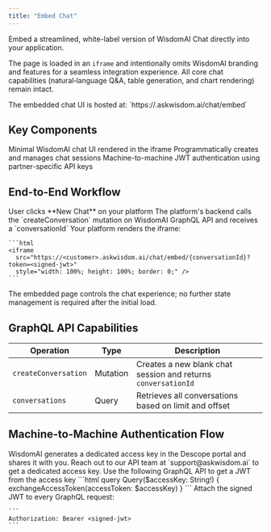 ```yaml
---
title: "Embed Chat"
---
```


Embed a streamlined, white-label version of WisdomAI Chat directly into your application.

The page is loaded in an `iframe` and intentionally omits WisdomAI branding and features for a seamless integration experience. All core chat capabilities (natural‑language Q&A, table generation, and chart rendering) remain intact.

<Info>
  The embedded chat UI is hosted at: `https://<customer>.askwisdom.ai/chat/embed`
</Info>

## Key Components

<CardGroup cols={2}>
  <Card title="Embedded Chat Page" icon="message">
    Minimal WisdomAI chat UI rendered in the iframe
  </Card>
  <Card title="GraphQL API" icon="code">
    Programmatically creates and manages chat sessions
  </Card>
  <Card title="Descope M2M Auth" icon="shield-check">
    Machine-to-machine JWT authentication using partner-specific API keys
  </Card>
</CardGroup>

## End-to-End Workflow

<Steps>
  <Step title="New Chat Trigger" titleSize="h3">
    User clicks **New Chat** on your platform
  </Step>
  <Step title="Backend Creates Chat Session" titleSize="h3">
    The platform's backend calls the `createConversation` mutation on WisdomAI GraphQL API and receives a `conversationId`
  </Step>
  <Step title="Load Embedded Chat" titleSize="h3">
    Your platform renders the iframe:

    ```html
    <iframe
      src="https://<customer>.askwisdom.ai/chat/embed/{conversationId}?token=<signed-jwt>"
      style="width: 100%; height: 100%; border: 0;" />
    ```
  </Step>
  <Step title="Seamless Interaction" titleSize="h3">
    The embedded page controls the chat experience; no further state management is required after the initial load.
  </Step>
</Steps>

## GraphQL API Capabilities

| Operation            | Type     | Description                                                        |
| -------------------- | -------- | ------------------------------------------------------------------ |
| `createConversation` | Mutation | Creates a new blank chat session and returns `conversationId`      |
| `conversations`      | Query    | Retrieves all conversations based on limit and offset |

## Machine-to-Machine Authentication Flow

<Steps>
  <Step title="API Key Provisioning" titleSize="h3">
    WisdomAI generates a dedicated access key in the Descope portal and shares it with you. Reach out to our API team at `support@askwisdom.ai` to get a dedicated access key.
  </Step>
  <Step title="JWT Signing" titleSize="h3">
    Use the following GraphQL API to get a JWT from the access key
    ```html
    query Query($accessKey: String!) {
      exchangeAccessToken(accessToken: $accessKey)
    }
    ```
  </Step>
  <Step title="Request Authorization" titleSize="h3">
    Attach the signed JWT to every GraphQL request:

    ```
    Authorization: Bearer <signed-jwt>
    ```
  </Step>
</Steps>